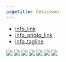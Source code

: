 ```yaml
---
pagetitle: Cetaceans
---
```


- [info_link](https://olympiccoast.noaa.gov/living/marinelife/mammals/mammals.html)
- [info_photo_link](https://olympiccoast.noaa.gov/library/pixpages/librarypixpg_humpback.html)
- [info_tagline](Marine mammals in the cetacean family include whales, dolphins and porpoises.)


![](figures/Appendix S.LR.13.14 - Density of gray whales 2005-2011jpg.jpg)
![](figures/Appendix S.LR.13.15 - Abundance Fin Whale 1991-2014.jpg)
![](figures/Appendix S.LR.13.15 - Map Sightings Fin Whale 1991-2014.jpg)
![](figures/Appendix S.LR.13.16 - Figure Sightings of humpback whales off US west coast 1991-2014.jpg)
![](figures/Appendix S.LR.13.16 - Map Sightings of humpback whales off US west coast 1991-2014.jpg)
![](figures/Appendix S.LR.13.17 - Comparison of predicted densities for blue, fin and humpback whales.jpg)
![](figures/Appendix S.LR.13.18 - Gray whale strandings 2019-2020.jpg)
